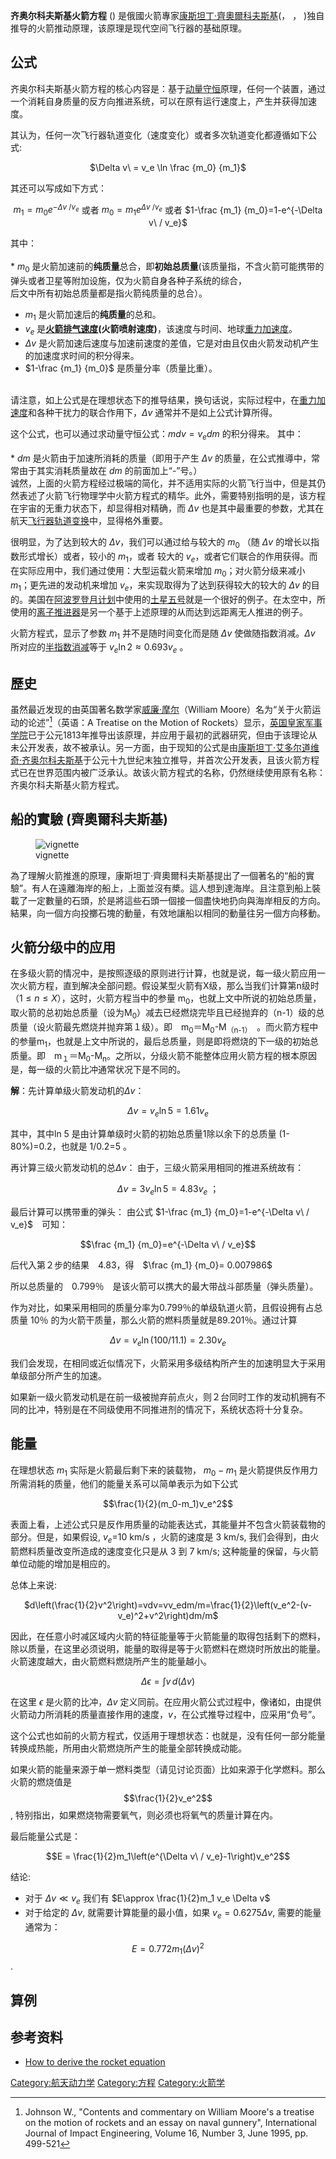 {{航天动力学}}
'''齐奥尔科夫斯基火箭方程''' ({{lang-en|Tsiolkovsky rocket equation}}) 是俄國火箭專家[[康斯坦丁·齊奧爾科夫斯基|康斯坦丁·齊奧爾科夫斯基]]({{lang-ru|Константин Эдуардович Циолковский}}， {{lang-pl|Konstanty Ciołkowski}}， {{lang-en|Konstantin Eduardovich Tsiolkovsky}})独自推导的火箭推动原理，该原理是现代空间飞行器的基础原理。

== 公式 ==
齐奥尔科夫斯基火箭方程的核心内容是：基于[[动量守恒|动量守恒]]原理，任何一个装置，通过一个消耗自身质量的反方向推进系统，可以在原有运行速度上，产生并获得加速度。

其认为，任何一次飞行器轨道变化（速度变化）或者多次轨道变化都遵循如下公式:<br />
<div style="text-align: center;">
<math>\Delta v\ = v_e \ln \frac {m_0} {m_1}</math><br />
</div>
其还可以写成如下方式：<br />
<div style="text-align: center;">
<math>m_1=m_0 e^{-\Delta v\ / v_e}</math> 或者 <math>m_0=m_1 e^{\Delta v\ / v_e}</math> 或者 <math>1-\frac {m_1} {m_0}=1-e^{-\Delta v\ / v_e}</math><br />
</div>
其中：<br />
<br />
* <math>m_0</math> 是火箭加速前的'''纯质量'''总合，即'''初始总质量'''(该质量指，不含火箭可能携带的弹头或者卫星等附加设施，仅为火箭自身各种子系统的综合，<br /> 后文中所有初始总质量都是指火箭纯质量的总合）。 
* <math>m_1</math> 是火箭加速后的'''纯质量'''的总和。
* <math>v_e</math> 是'''[[火箭排气速度|火箭排气速度]](火箭喷射速度)'''，该速度与时间、地球[[重力加速度|重力加速度]]。
* <math>\Delta v</math> 是火箭加速后速度与加速前速度的差值，它是对由且仅由火箭发动机产生的加速度求时间的积分得来。
* <math>1-\frac {m_1} {m_0}</math> 是质量分率（质量比重）。
<br />

请注意，如上公式是在理想状态下的推导结果，换句话说，实际过程中，在[[重力加速度|重力加速度]]和各种干扰力的联合作用下，<math>\Delta v</math> 通常并不是如上公式计算所得。

这个公式，也可以通过求动量守恒公式：<math>mdv = v_e dm</math> 的积分得来。
其中：<br />
<br />
* <math>dm</math> 是火箭由于加速所消耗的质量（即用于产生 <math>\Delta v</math> 的质量，在公式推導中，常常由于其实消耗质量故在 <math>dm</math> 的前面加上“-”号。）
<br />
诚然，上面的火箭方程经过极端的简化，并不适用实际的火箭飞行当中，但是其仍然表述了火箭飞行物理学中火箭方程式的精华。此外，需要特别指明的是，该方程在宇宙的无重力状态下，却显得相对精确，而 <math>\Delta v</math> 也是其中最重要的参数，尤其在航天[[飞行器轨道变换|飞行器轨道变换]]中，显得格外重要。

很明显，为了达到较大的 <math>\Delta v</math>，我们可以通过给与较大的 <math>m_0</math> （随 <math>\Delta v</math> 的增长以指数形式增长）或者，较小的 <math>m_1</math>，或者 较大的 <math>v_e</math>，或者它们联合的作用获得。而在实际应用中，我们通过使用：大型运载火箭来增加 <math>m_0</math>；对火箭分级来减小 <math>m_1</math>；更先进的发动机来增加 <math>v_e</math>，来实现取得为了达到获得较大的较大的 <math>\Delta v</math> 的目的。美国在[[阿波罗登月计划|阿波罗登月计划]]中使用的[[土星五号|土星五号]]就是一个很好的例子。在太空中，所使用的[[离子推进器|离子推进器]]是另一个基于上述原理的从而达到远距离无人推进的例子。

火箭方程式，显示了参数 <math>m_1</math> 并不是随时间变化而是随 <math>\Delta v</math> 使做随指数消减。<math>\Delta v</math> 所对应的[[半指数消减|半指数消减]]等于 <math>v_e \ln 2 \approx 0.693 v_e</math> 。

== 歷史 ==

虽然最近发现的由英国著名数学家[[威廉·摩尔|威廉·摩尔]]（William Moore）名为“关于火箭运动的论述”<ref>Johnson W., "Contents and commentary on William Moore's a treatise on the motion of rockets and an essay on naval gunnery", International Journal of Impact Engineering, Volume 16, Number 3, June 1995, pp. 499-521</ref>（英语：A Treatise on the Motion of Rockets）显示，[[英国皇家军事学院|英国皇家军事学院]]已于公元1813年推导出该原理，并应用于最初的武器研究，但由于该理论从未公开发表，故不被承认。另一方面，由于现知的公式是由[[康斯坦丁·齐奥尔科夫斯基|康斯坦丁·艾多尔道维奇·齐奥尔科夫斯基]]于公元十九世纪末独立推导，并首次公开发表，且该火箭方程式已在世界范围内被广泛承认。故该火箭方程式的名称，仍然继续使用原有名称：齐奥尔科夫斯基火箭方程式。

== 船的實驗 (齊奧爾科夫斯基) ==
[[Image:Exp%C3%A9rience_de_Tsiolkovsky.gif|vignette]]

為了理解火箭推進的原理，康斯坦丁·齊奧爾科夫斯基提出了一個著名的“船的實驗”。有人在遠離海岸的船上，上面並沒有槳。這人想到達海岸。且注意到船上裝載了一定數量的石頭，於是將這些石頭一個接一個盡快地扔向與海岸相反的方向。結果，向一個方向投擲石塊的動量，有效地讓船以相同的動量往另一個方向移動。

== 火箭分级中的应用 ==
在多级火箭的情况中，是按照逐级的原则进行计算，也就是说，每一级火箭应用一次火箭方程，直到解决全部问题。假设某型火箭有X级，那么当我们计算第n级时（<math>1 \leq n \leq X</math>），这时，火箭方程当中的参量 m<sub>0</sub>，也就上文中所说的初始总质量，取火箭的总初始总质量（设为M<sub>0</sub>）减去已经燃烧完毕且已经抛弃的（n-1）级的总质量（设火箭最先燃烧并抛弃第１级）。即　m<sub>0</sub>＝M<sub>0</sub>-M<sub>（n-1）</sub>　。而火箭方程中的参量m<sub>1</sub>，也就是上文中所说的，最后总质量，则是即将燃烧的下一级的初始总质量。即　m<sub>１</sub>＝M<sub>0</sub>-M<sub>n</sub>。之所以，分级火箭不能整体应用火箭方程的根本原因是，每一级的火箭比冲通常状况下是不同的。

{{quote|
'''例题'''：一枚洲际弹道导弹，采用三级火箭推进系统，且每级采用完全相同的火箭发动机和火箭燃料，已知，每一级火箭发动机的燃料部分占其自身总质量的80％，除此此外，其自身总质量的10％是火箭的干质量（自身箭体以及各种导弹子系统）。经过研发人员测试发现，无论如何调整，在何种情况下，每级火箭都能在最后剩下其干质量的10％，求这枚采用三级火箭推进系统的洲际弹道导弹的可以携带多重的弹头以及其的总 <math>\Delta v </math>？}}

'''解'''：先计算单级火箭发动机的<math>\Delta v </math>：
<div style="text-align: center;">
<math>\Delta v = v_e \ln 5=1.61 v_e </math>
</div>
其中，其中ln 5 是由计算单级时火箭的初始总质量1除以余下的总质量 (1-80%)=0.2，也就是 1/0.2=5 。

再计算三级火箭发动机的总<math>\Delta v </math>：
由于，三级火箭采用相同的推进系统故有：
<div style="text-align: center;">
<math> \Delta v = 3 v_e \ln 5=4.83 v_e </math> ；
</div>

最后计算可以携带重的弹头：
由公式 <math>1-\frac {m_1} {m_0}=1-e^{-\Delta v\ / v_e}</math>　可知：

:<math> \frac {m_1} {m_0}=e^{-\Delta v\ / v_e}</math>
</div>

后代入第２步的结果　4.83，得　<math>\frac {m_1} {m_0}= 0.007986 </math>

所以总质量的　0.799％　是该火箭可以携大的最大带战斗部质量（弹头质量）。

作为对比，如果采用相同的质量分率为0.799％的单级轨道火箭，且假设拥有占总质量 10％ 的为火箭干质量，那么火箭的燃料质量就是89.201％。通过计算
<div style="text-align: center;">
<math> \Delta v = v_e \ln(100/11.1)=2.30 v_e </math>
</div>
我们会发现，在相同或近似情况下，火箭采用多级结构所产生的加速明显大于采用单级部分所产生的加速。

如果新一级火箭发动机是在前一级被抛弃前点火，则２台同时工作的发动机拥有不同的比冲，特别是在不同级使用不同推进剂的情况下，系统状态将十分复杂。

== 能量 ==

在理想状态 <math>m_1</math> 实际是火箭最后剩下来的装载物， <math>m_0-m_1</math> 是火箭提供反作用力所需消耗的质量，他们的能量关系可以简单表示为如下公式

<div style="text-align: center;">
:<math>\frac{1}{2}(m_0-m_1)v_e^2</math>
</div>

表面上看，上述公式只是反作用质量的动能表达式，其能量并不包含火箭装载物的部分。但是，如果假设, <math>v_e</math>=10 km/s ，火箭的速度是 3 km/s, 我们会得到，由火箭燃料质量改变所造成的速度变化只是从 3 到 7 km/s; 这种能量的保留，与火箭单位动能的增加是相应的。 

总体上来说:

<div style="text-align: center;">
<math>d\left(\frac{1}{2}v^2\right)=vdv=vv_edm/m=\frac{1}{2}\left(v_e^2-(v-v_e)^2+v^2\right)dm/m</math>
</div>

因此，在任意小时减区域内火箭的特征能量等于火箭能量的取得包括剩下的燃料，除以质量，在这里必须说明，能量的取得是等于火箭燃料在燃烧时所放出的能量。火箭速度越大，由火箭燃料燃烧所产生的能量越小。

<div style="text-align: center;">
<math>\Delta \epsilon =  \int v\, d (\Delta v)</math>
</div> 

在这里 <math>\epsilon</math> 是火箭的比冲，<math>\Delta v</math> 定义同前。在应用火箭公式过程中，像诸如，由提供火箭动力所消耗的质量直接作用的速度，<math>v</math>，在公式推导过程中，应采用“负号”。

这个公式也如前的火箭方程式，仅适用于理想状态：也就是，没有任何一部分能量转换成热能，所用由火箭燃烧所产生的能量全部转换成动能。 

如果火箭的能量来源于单一燃料类型（请见讨论页面）比如来源于化学燃料。那么火箭的燃烧值是 :<math>\frac{1}{2}v_e^2</math>, 特别指出，如果燃烧物需要氧气，则必须也将氧气的质量计算在内。 

最后能量公式是：
<div style="text-align: center;">
:<math>E = \frac{1}{2}m_1\left(e^{\Delta v\ / v_e}-1\right)v_e^2</math>
</div>
结论:

* 对于 <math>\Delta v \ll v_e</math> 我们有 <math>E\approx \frac{1}{2}m_1 v_e \Delta v </math>
* 对于给定的 <math>\Delta v</math>, 就需要计算能量的最小值，如果 <math>v_e=0.6275 \Delta v</math>, 需要的能量通常为：
:<math>E = 0.772 m_1(\Delta v)^2</math>.

== 算例 ==

== 参考资料 ==
<references/>
* {{en}}[http://ed-thelen.org/rocket-eq.html How to derive the rocket equation] {{Wayback|url=http://ed-thelen.org/rocket-eq.html |date=20210225091644 }}

[[Category:航天动力学|Category:航天动力学]]
[[Category:方程|Category:方程]]
[[Category:火箭学|Category:火箭学]]